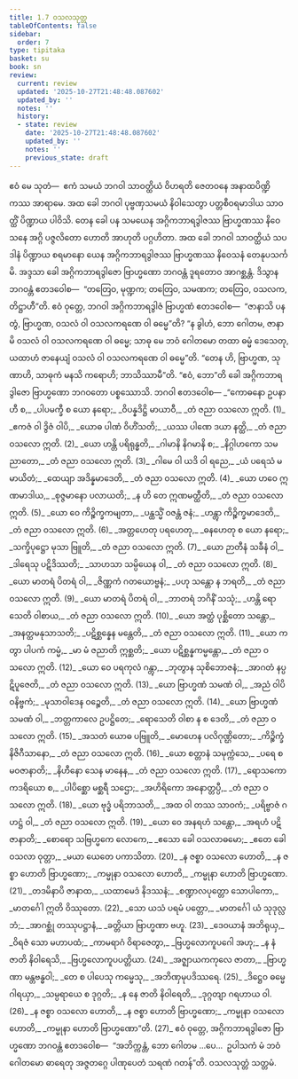```yaml
---
title: 1.7 ဝသလသုတ္တ
tableOfContents: false
sidebar:
  order: 7
type: tipitaka
basket: su
book: sn
review:
  current: review
  updated: '2025-10-27T21:48:48.087602'
  updated_by: ''
  notes: ''
  history:
  - state: review
    date: '2025-10-27T21:48:48.087602'
    updated_by: ''
    notes: ''
    previous_state: draft
---
```



<ReviewStatus review={frontmatter.review} showDetails={true} />

<HypothesisAnnotation frontmatter={frontmatter} />

<DynamicBreadcrumb />

<Paragraph number="133" book="sn">
ဧဝံ မေ သုတံ—  ဧကံ သမယံ ဘဂဝါ သာဝတ္ထိယံ ဝိဟရတိ ဇေတဝနေ အနာထပိဏ္ဍိကဿ အာရာမေ. အထ ခေါ ဘဂဝါ ပုဗ္ဗဏှသမယံ နိဝါသေတွာ ပတ္တစီဝရမာဒါယ သာဝတ္ထိံ ပိဏ္ဍာယ ပါဝိသိ. တေန ခေါ ပန သမယေန အဂ္ဂိကဘာရဒွါဇဿ ဗြာဟ္မဏဿ နိဝေသနေ အဂ္ဂိ ပဇ္ဇလိတော ဟောတိ အာဟုတိ ပဂ္ဂဟိတာ. အထ ခေါ ဘဂဝါ သာဝတ္ထိယံ သပဒါနံ ပိဏ္ဍာယ စရမာနော ယေန အဂ္ဂိကဘာရဒွါဇဿ ဗြာဟ္မဏဿ နိဝေသနံ တေနုပသင်္ကမိ.
</Paragraph>

<Paragraph number="134" book="sn">
အဒ္ဒသာ ခေါ အဂ္ဂိကဘာရဒွါဇော ဗြာဟ္မဏော ဘဂဝန္တံ ဒူရတောဝ အာဂစ္ဆန္တံ. ဒိသွာန ဘဂဝန္တံ ဧတဒဝေါစ—  “တတြေဝ, မုဏ္ဍက; တတြေဝ, သမဏက; တတြေဝ, ဝသလက, တိဋ္ဌာဟီ”တိ.
</Paragraph>

<Paragraph number="135" book="sn">
ဧဝံ ဝုတ္တေ, ဘဂဝါ အဂ္ဂိကဘာရဒွါဇံ ဗြာဟ္မဏံ ဧတဒဝေါစ—  “ဇာနာသိ ပန တွံ, ဗြာဟ္မဏ, ဝသလံ ဝါ ဝသလကရဏေ ဝါ ဓမ္မေ”တိ? “န ခွါဟံ, ဘော ဂေါတမ, ဇာနာမိ ဝသလံ ဝါ ဝသလကရဏေ ဝါ ဓမ္မေ; သာဓု မေ ဘဝံ ဂေါတမော တထာ ဓမ္မံ ဒေသေတု, ယထာဟံ ဇာနေယျံ ဝသလံ ဝါ ဝသလကရဏေ ဝါ ဓမ္မေ”တိ. “တေန ဟိ, ဗြာဟ္မဏ, သုဏာဟိ, သာဓုကံ မနသိ ကရောဟိ; ဘာသိဿာမီ”တိ. “ဧဝံ, ဘော”တိ ခေါ အဂ္ဂိကဘာရဒွါဇော ဗြာဟ္မဏော ဘဂဝတော ပစ္စဿောသိ. ဘဂဝါ ဧတဒဝေါစ—
</Paragraph>

<Division number="116" book="sn" e="ch" v="18" p="298">

<Paragraph number="136" type="verses" book="sn">
_“ကောဓနော ဥပနာဟီ စ,_  
_ပါပမက္ခီ စ ယော နရော;_  
_ဝိပန္နဒိဋ္ဌိ မာယာဝီ,_  
_တံ ဇညာ ဝသလော ဣတိ. (1)_  

</Paragraph>

</Division>
<Division number="117" book="sn" e="ch" v="18" p="298">

<Paragraph number="137" type="verses" book="sn">
_ဧကဇံ ဝါ ဒွိဇံ ဝါပိ,_  
_ယောဓ ပါဏံ ဝိဟိံသတိ;_  
_ယဿ ပါဏေ ဒယာ နတ္ထိ,_  
_တံ ဇညာ ဝသလော ဣတိ. (2)_  

</Paragraph>

</Division>
<Division number="118" book="sn" e="ch" v="18" p="298">

<Paragraph number="138" type="verses" book="sn">
_ယော ဟန္တိ ပရိရုန္ဓတိ,_  
_ဂါမာနိ နိဂမာနိ စ;_  
_နိဂ္ဂါဟကော သမညာတော,_  
_တံ ဇညာ ဝသလော ဣတိ. (3)_  

</Paragraph>

</Division>
<Division number="119" book="sn" e="ch" v="18" p="298">

<Paragraph number="139" type="verses" book="sn">
_ဂါမေ ဝါ ယဒိ ဝါ ရညေ,_  
_ယံ ပရေသံ မမာယိတံ;_  
_ထေယျာ အဒိန္နမာဒေတိ,_  
_တံ ဇညာ ဝသလော ဣတိ. (4)_  

</Paragraph>

</Division>
<Division number="120" book="sn" e="ch" v="18" p="298">

<Paragraph number="140" type="verses" book="sn">
_ယော ဟဝေ ဣဏမာဒါယ,_  
_စုဇ္ဇမာနော ပလာယတိ;_  
_န ဟိ တေ ဣဏမတ္ထီတိ,_  
_တံ ဇညာ ဝသလော ဣတိ. (5)_  

</Paragraph>

</Division>
<Division number="121" book="sn" e="ch" v="18" p="298">

<Paragraph number="141" type="verses" book="sn">
_ယော ဝေ ကိဉ္စိက္ခကမျတာ,_  
_ပန္ထသ္မိံ ဝဇန္တံ ဇနံ;_  
_ဟန္တွာ ကိဉ္စိက္ခမာဒေတိ,_  
_တံ ဇညာ ဝသလော ဣတိ. (6)_  

</Paragraph>

</Division>
<Division number="122" book="sn" e="ch" v="18" p="298">

<Paragraph number="142" type="verses" book="sn">
_အတ္တဟေတု ပရဟေတု,_  
_ဓနဟေတု စ ယော နရော;_  
_သက္ခိပုဋ္ဌော မုသာ ဗြူတိ,_  
_တံ ဇညာ ဝသလော ဣတိ. (7)_  

</Paragraph>

</Division>
<Division number="123" book="sn" e="ch" v="18" p="298">

<Paragraph number="143" type="verses" book="sn">
_ယော ဉာတီနံ သခီနံ ဝါ,_  
_ဒါရေသု ပဋိဒိဿတိ;_  
_သာဟသာ သမ္ပိယေန ဝါ,_  
_တံ ဇညာ ဝသလော ဣတိ. (8)_  

</Paragraph>

</Division>
<Division number="124" book="sn" e="ch" v="18" p="298">

<Paragraph number="144" type="verses" book="sn">
_ယော မာတရံ ပိတရံ ဝါ,_  
_ဇိဏ္ဏကံ ဂတယောဗ္ဗနံ;_  
_ပဟု သန္တော န ဘရတိ,_  
_တံ ဇညာ ဝသလော ဣတိ. (9)_  

</Paragraph>

</Division>
<Division number="125" book="sn" e="ch" v="18" p="298">

<Paragraph number="145" type="verses" book="sn">
_ယော မာတရံ ပိတရံ ဝါ,_  
_ဘာတရံ ဘဂိနိံ သသုံ;_  
_ဟန္တိ ရောသေတိ ဝါစာယ,_  
_တံ ဇညာ ဝသလော ဣတိ. (10)_  

</Paragraph>

</Division>
<Division number="126" book="sn" e="ch" v="18" p="298">

<Paragraph number="146" type="verses" book="sn">
_ယော အတ္ထံ ပုစ္ဆိတော သန္တော,_  
_အနတ္ထမနုသာသတိ;_  
_ပဋိစ္ဆန္နေန မန္တေတိ,_  
_တံ ဇညာ ဝသလော ဣတိ. (11)_  

</Paragraph>

</Division>
<Division number="127" book="sn" e="ch" v="18" p="298">

<Paragraph number="147" type="verses" book="sn">
_ယော ကတွာ ပါပကံ ကမ္မံ,_  
_မာ မံ ဇညာတိ ဣစ္ဆတိ;_  
_ယော ပဋိစ္ဆန္နကမ္မန္တော,_  
_တံ ဇညာ ဝသလော ဣတိ. (12)_  

</Paragraph>

</Division>
<Division number="128" book="sn" e="ch" v="18" p="299">

<Paragraph number="148" type="verses" book="sn">
_ယော ဝေ ပရကုလံ ဂန္တွာ,_  
_ဘုတွာန သုစိဘောဇနံ;_  
_အာဂတံ နပ္ပဋိပူဇေတိ,_  
_တံ ဇညာ ဝသလော ဣတိ. (13)_  

</Paragraph>

</Division>
<Division number="129" book="sn" e="ch" v="18" p="299">

<Paragraph number="149" type="verses" book="sn">
_ယော ဗြာဟ္မဏံ သမဏံ ဝါ,_  
_အညံ ဝါပိ ဝနိဗ္ဗကံ;_  
_မုသာဝါဒေန ဝဉ္စေတိ,_  
_တံ ဇညာ ဝသလော ဣတိ. (14)_  

</Paragraph>

</Division>
<Division number="130" book="sn" e="ch" v="18" p="299">

<Paragraph number="150" type="verses" book="sn">
_ယော ဗြာဟ္မဏံ သမဏံ ဝါ,_  
_ဘတ္တကာလေ ဥပဋ္ဌိတေ;_  
_ရောသေတိ ဝါစာ န စ ဒေတိ,_  
_တံ ဇညာ ဝသလော ဣတိ. (15)_  

</Paragraph>

</Division>
<Division number="131" book="sn" e="ch" v="18" p="299">

<Paragraph number="151" type="verses" book="sn">
_အသတံ ယောဓ ပဗြူတိ,_  
_မောဟေန ပလိဂုဏ္ဌိတော;_  
_ကိဉ္စိက္ခံ နိဇိဂီသာနော,_  
_တံ ဇညာ ဝသလော ဣတိ. (16)_  

</Paragraph>

</Division>
<Division number="132" book="sn" e="ch" v="18" p="299">

<Paragraph number="152" type="verses" book="sn">
_ယော စတ္တာနံ သမုက္ကံသေ,_  
_ပရေ စ မဝဇာနာတိ;_  
_နိဟီနော သေန မာနေန,_  
_တံ ဇညာ ဝသလော ဣတိ. (17)_  

</Paragraph>

</Division>
<Division number="133" book="sn" e="ch" v="18" p="299">

<Paragraph number="153" type="verses" book="sn">
_ရောသကော ကဒရိယော စ,_  
_ပါပိစ္ဆော မစ္ဆရီ သဌော;_  
_အဟိရိကော အနောတ္တပ္ပီ,_  
_တံ ဇညာ ဝသလော ဣတိ. (18)_  

</Paragraph>

</Division>
<Division number="134" book="sn" e="ch" v="18" p="299">

<Paragraph number="154" type="verses" book="sn">
_ယော ဗုဒ္ဓံ ပရိဘာသတိ,_  
_အထ ဝါ တဿ သာဝကံ;_  
_ပရိဗ္ဗာဇံ ဂဟဋ္ဌံ ဝါ,_  
_တံ ဇညာ ဝသလော ဣတိ. (19)_  

</Paragraph>

</Division>
<Division number="135" book="sn" e="ch" v="18" p="299">

<Paragraph number="155" type="verses" book="sn">
_ယော ဝေ အနရဟံ သန္တော,_  
_အရဟံ ပဋိဇာနာတိ;_  
_စောရော သဗြဟ္မကေ လောကေ,_  
_ဧသော ခေါ ဝသလာဓမော;_  
_ဧတေ ခေါ ဝသလာ ဝုတ္တာ,_  
_မယာ ယေတေ ပကာသိတာ. (20)_  

</Paragraph>

</Division>
<Division number="136" book="sn" e="ch" v="18" p="299">

<Paragraph number="156" type="verses" book="sn">
_န ဇစ္စာ ဝသလော ဟောတိ,_  
_န ဇစ္စာ ဟောတိ ဗြာဟ္မဏော;_  
_ကမ္မုနာ ဝသလော ဟောတိ,_  
_ကမ္မုနာ ဟောတိ ဗြာဟ္မဏော. (21)_  

</Paragraph>

</Division>
<Division number="137" book="sn" e="ch" v="18" p="299">

<Paragraph number="157" type="verses" book="sn">
_တဒမိနာပိ ဇာနာထ,_  
_ယထာမေဒံ နိဒဿနံ;_  
_စဏ္ဍာလပုတ္တော သောပါကော,_  
_မာတင်္ဂေါ ဣတိ ဝိဿုတော. (22)_  

</Paragraph>

</Division>
<Division number="138" book="sn" e="ch" v="18" p="300">

<Paragraph number="158" type="verses" book="sn">
_သော ယသံ ပရမံ ပတ္တော,_  
_မာတင်္ဂေါ ယံ သုဒုလ္လဘံ;_  
_အာဂစ္ဆုံ တဿုပဋ္ဌာနံ,_  
_ခတ္တိယာ ဗြာဟ္မဏာ ဗဟူ. (23)_  

</Paragraph>

</Division>
<Division number="139" book="sn" e="ch" v="18" p="300">

<Paragraph number="159" type="verses" book="sn">
_ဒေဝယာနံ အဘိရုယှ,_  
_ဝိရဇံ သော မဟာပထံ;_  
_ကာမရာဂံ ဝိရာဇေတွာ,_  
_ဗြဟ္မလောကူပဂေါ အဟု;_  
_န နံ ဇာတိ နိဝါရေသိ,_  
_ဗြဟ္မလောကူပပတ္တိယာ. (24)_  

</Paragraph>

</Division>
<Division number="140" book="sn" e="ch" v="18" p="300">

<Paragraph number="160" type="verses" book="sn">
_အဇ္ဈာယကကုလေ ဇာတာ,_  
_ဗြာဟ္မဏာ မန္တဗန္ဓဝါ;_  
_တေ စ ပါပေသု ကမ္မေသု,_  
_အဘိဏှမုပဒိဿရေ. (25)_  

</Paragraph>

</Division>
<Division number="141" book="sn" e="ch" v="18" p="300">

<Paragraph number="161" type="verses" book="sn">
_ဒိဋ္ဌေဝ ဓမ္မေ ဂါရယှာ,_  
_သမ္ပရာယေ စ ဒုဂ္ဂတိ;_  
_န နေ ဇာတိ နိဝါရေတိ,_  
_ဒုဂ္ဂတျာ ဂရဟာယ ဝါ. (26)_  

</Paragraph>

</Division>
<Division number="142" book="sn" e="ch" v="18" p="300">

<Paragraph number="162" type="verses" book="sn">
_န ဇစ္စာ ဝသလော ဟောတိ,_  
_န ဇစ္စာ ဟောတိ ဗြာဟ္မဏော;_  
_ကမ္မုနာ ဝသလော ဟောတိ,_  
_ကမ္မုနာ ဟောတိ ဗြာဟ္မဏော”တိ. (27)_  

</Paragraph>

<Paragraph number="163" book="sn">
ဧဝံ ဝုတ္တေ, အဂ္ဂိကဘာရဒွါဇော ဗြာဟ္မဏော ဘဂဝန္တံ ဧတဒဝေါစ—  “အဘိက္ကန္တံ, ဘော ဂေါတမ …ပေ…  ဥပါသကံ မံ ဘဝံ ဂေါတမော ဓာရေတု အဇ္ဇတဂ္ဂေ ပါဏုပေတံ သရဏံ ဂတန်”တိ.

</Paragraph>
</Division>

<Paragraph number="164" type="center" book="sn">
ဝသလသုတ္တံ သတ္တမံ.
</Paragraph>